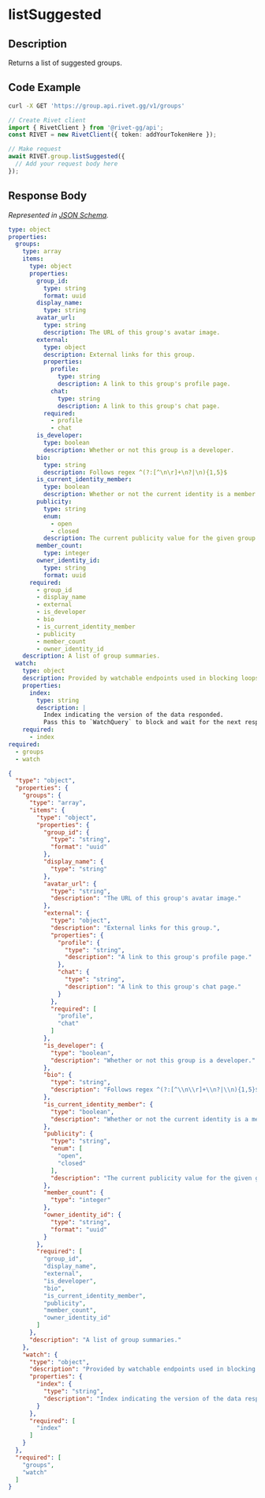 
# listSuggested

## Description

Returns a list of suggested groups.


## Code Example

<CodeGroup title='Request' tag='GET' label='https://group.api.rivet.gg/v1/groups'>

```bash {{ title: 'cURL' }}
curl -X GET 'https://group.api.rivet.gg/v1/groups'
```

```ts
// Create Rivet client
import { RivetClient } from '@rivet-gg/api';
const RIVET = new RivetClient({ token: addYourTokenHere });

// Make request
await RIVET.group.listSuggested({
  // Add your request body here
});
```

</CodeGroup>


## Response Body

_Represented in [JSON Schema](https://json-schema.org/)._

<CodeGroup title='Response'>

```yaml
type: object
properties:
  groups:
    type: array
    items:
      type: object
      properties:
        group_id:
          type: string
          format: uuid
        display_name:
          type: string
        avatar_url:
          type: string
          description: The URL of this group's avatar image.
        external:
          type: object
          description: External links for this group.
          properties:
            profile:
              type: string
              description: A link to this group's profile page.
            chat:
              type: string
              description: A link to this group's chat page.
          required:
            - profile
            - chat
        is_developer:
          type: boolean
          description: Whether or not this group is a developer.
        bio:
          type: string
          description: Follows regex ^(?:[^\n\r]+\n?|\n){1,5}$
        is_current_identity_member:
          type: boolean
          description: Whether or not the current identity is a member of this group.
        publicity:
          type: string
          enum:
            - open
            - closed
          description: The current publicity value for the given group.
        member_count:
          type: integer
        owner_identity_id:
          type: string
          format: uuid
      required:
        - group_id
        - display_name
        - external
        - is_developer
        - bio
        - is_current_identity_member
        - publicity
        - member_count
        - owner_identity_id
    description: A list of group summaries.
  watch:
    type: object
    description: Provided by watchable endpoints used in blocking loops.
    properties:
      index:
        type: string
        description: |
          Index indicating the version of the data responded.
          Pass this to `WatchQuery` to block and wait for the next response.
    required:
      - index
required:
  - groups
  - watch

```

```json
{
  "type": "object",
  "properties": {
    "groups": {
      "type": "array",
      "items": {
        "type": "object",
        "properties": {
          "group_id": {
            "type": "string",
            "format": "uuid"
          },
          "display_name": {
            "type": "string"
          },
          "avatar_url": {
            "type": "string",
            "description": "The URL of this group's avatar image."
          },
          "external": {
            "type": "object",
            "description": "External links for this group.",
            "properties": {
              "profile": {
                "type": "string",
                "description": "A link to this group's profile page."
              },
              "chat": {
                "type": "string",
                "description": "A link to this group's chat page."
              }
            },
            "required": [
              "profile",
              "chat"
            ]
          },
          "is_developer": {
            "type": "boolean",
            "description": "Whether or not this group is a developer."
          },
          "bio": {
            "type": "string",
            "description": "Follows regex ^(?:[^\\n\\r]+\\n?|\\n){1,5}$"
          },
          "is_current_identity_member": {
            "type": "boolean",
            "description": "Whether or not the current identity is a member of this group."
          },
          "publicity": {
            "type": "string",
            "enum": [
              "open",
              "closed"
            ],
            "description": "The current publicity value for the given group."
          },
          "member_count": {
            "type": "integer"
          },
          "owner_identity_id": {
            "type": "string",
            "format": "uuid"
          }
        },
        "required": [
          "group_id",
          "display_name",
          "external",
          "is_developer",
          "bio",
          "is_current_identity_member",
          "publicity",
          "member_count",
          "owner_identity_id"
        ]
      },
      "description": "A list of group summaries."
    },
    "watch": {
      "type": "object",
      "description": "Provided by watchable endpoints used in blocking loops.",
      "properties": {
        "index": {
          "type": "string",
          "description": "Index indicating the version of the data responded.\nPass this to `WatchQuery` to block and wait for the next response.\n"
        }
      },
      "required": [
        "index"
      ]
    }
  },
  "required": [
    "groups",
    "watch"
  ]
}
```

</CodeGroup>

